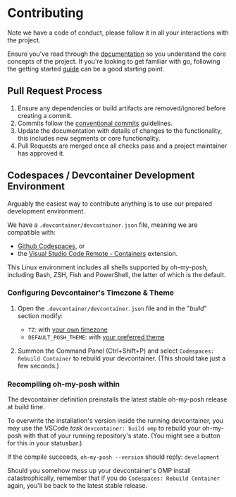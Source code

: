 # Contributing

Note we have a code of conduct, please follow it in all your interactions with the project.

Ensure you've read through the [documentation][docs] so you understand the core concepts of the
project. If you're looking to get familiar with go, following the getting started [guide][guide]
can be a good starting point.

## Pull Request Process

1. Ensure any dependencies or build artifacts are removed/ignored before creating a commit.
2. Commits follow the [conventional commits][cc] guidelines.
3. Update the documentation with details of changes to the functionality, this includes new segments
   or core functionality.
4. Pull Requests are merged once all checks pass and a project maintainer has approved it.

## Codespaces / Devcontainer Development Environment

Arguably the easiest way to contribute anything is to use our prepared development environment.

We have a `.devcontainer/devcontainer.json` file, meaning we are compatible with:

- [Github Codespaces][codespaces], or
- the [Visual Studio Code Remote - Containers][devcontainer-ext] extension.

This Linux environment includes all shells supported by oh-my-posh, including Bash, ZSH,
Fish and PowerShell, the latter of which is the default.

### Configuring Devcontainer's Timezone & Theme

1. Open the `.devcontainer/devcontainer.json` file and in the "*build*" section modify:

   - `TZ`: with [your own timezone][timezones]
   - `DEFAULT_POSH_THEME`: with [your preferred theme][themes]

2. Summon the Command Panel (Ctrl+Shift+P) and select `Codespaces: Rebuild Container`
   to rebuild your devcontainer. (This should take just a few seconds.)

### Recompiling oh-my-posh within

The devcontainer definition preinstalls the latest stable oh-my-posh release at build time.

To overwrite the installation's version inside the running devcontainer, you may use the
VSCode *task* `devcontainer: build omp` to rebuild your oh-my-posh with that of
your running repository's state. (You might see a button for this in your statusbar.)

If the compile succeeds, `oh-my-posh --version` should reply:
`development`

Should you somehow mess up your devcontainer's OMP install catastrophically, remember that
if you do `Codespaces: Rebuild Container` again, you'll be back to the latest stable release.

[docs]: https://ohmyposh.dev/docs
[guide]: https://ohmyposh.dev/docs/contributing/started
[cc]: https://www.conventionalcommits.org/en/v1.0.0/#summary
[conduct]: mailto:conduct@ohmyposh.dev
[codespaces]: https://github.com/features/codespaces
[devcontainer-ext]: https://marketplace.visualstudio.com/items?itemName=ms-vscode-remote.remote-containers
[timezones]: https://en.wikipedia.org/wiki/List_of_tz_database_time_zones
[themes]: https://ohmyposh.dev/docs/themes

